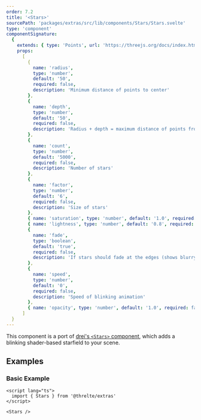 ```yaml
---
order: 7.2
title: '<Stars>'
sourcePath: 'packages/extras/src/lib/components/Stars/Stars.svelte'
type: 'component'
componentSignature:
  {
    extends: { type: 'Points', url: 'https://threejs.org/docs/index.html#api/en/objects/Points' },
    props:
      [
        {
          name: 'radius',
          type: 'number',
          default: '50',
          required: false,
          description: 'Minimum distance of points to center'
        },
        {
          name: 'depth',
          type: 'number',
          default: '50',
          required: false,
          description: 'Radius + depth = maximum distance of points from center'
        },
        {
          name: 'count',
          type: 'number',
          default: '5000',
          required: false,
          description: 'Number of stars'
        },
        {
          name: 'factor',
          type: 'number',
          default: '6',
          required: false,
          description: 'Size of stars'
        },
        { name: 'saturation', type: 'number', default: '1.0', required: false },
        { name: 'lightness', type: 'number', default: '0.8', required: false },
        {
          name: 'fade',
          type: 'boolean',
          default: 'true',
          required: false,
          description: 'If stars should fade at the edges (shows blurry circles instead of squares)'
        },
        {
          name: 'speed',
          type: 'number',
          default: '0',
          required: false,
          description: 'Speed of blinking animation'
        },
        { name: 'opacity', type: 'number', default: '1.0', required: false }
      ]
  }
---
```



This component is a port of [drei's `<Stars>`
component](https://github.com/pmndrs/drei#stars), which adds a blinking shader-based starfield to your scene.

<Example path="extras/stars" />

## Examples

### Basic Example

```svelte title="Billboard.svelte"
<script lang="ts">
  import { Stars } from '@threlte/extras'
</script>

<Stars />
```
